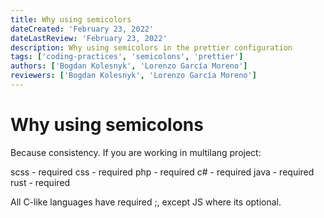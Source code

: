 ```yaml
---
title: Why using semicolors
dateCreated: 'February 23, 2022'
dateLastReview: 'February 23, 2022'
description: Why using semicolors in the prettier configuration
tags: ['coding-practices', 'semicolons', 'prettier']
authors: ['Bogdan Kolesnyk', 'Lorenzo García Moreno']
reviewers: ['Bogdan Kolesnyk', 'Lorenzo García Moreno']
---
```


# Why using semicolons

Because consistency. If you are working in multilang project:

scss - required
css - required
php - required
c# - required
java - required
rust - required

All C-like languages have required ;, except JS where its optional.
